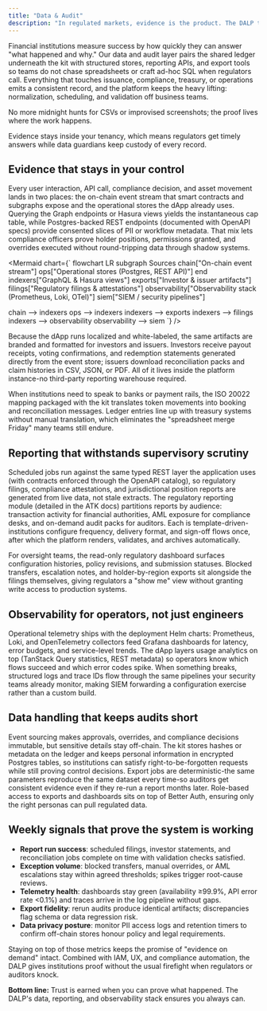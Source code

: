 ```yaml
---
title: "Data & Audit"
description: "In regulated markets, evidence is the product. The DALP treats reporting, audit, and observability as first-class workflows, not afterthought exports, so institutions can substantiate every decision on demand."
---
```


Financial institutions measure success by how quickly they can answer "what happened and why." Our data and audit layer pairs the shared ledger underneath the kit with structured stores, reporting APIs, and export tools so teams do not chase spreadsheets or craft ad-hoc SQL when regulators call. Everything that touches issuance, compliance, treasury, or operations emits a consistent record, and the platform keeps the heavy lifting: normalization, scheduling, and validation off business teams.

No more midnight hunts for CSVs or improvised screenshots; the proof lives where the work happens.

<Callout type="info">
  Evidence stays inside your tenancy, which means regulators get timely answers while data guardians keep custody of every record.
</Callout>

## Evidence that stays in your control

Every user interaction, API call, compliance decision, and asset movement lands in two places: the on-chain event stream that smart contracts and subgraphs expose and the operational stores the dApp already uses. Querying the Graph endpoints or Hasura views yields the instantaneous cap table, while Postgres-backed REST endpoints (documented with OpenAPI specs) provide consented slices of PII or workflow metadata. That mix lets compliance officers prove holder positions, permissions granted, and overrides executed without round-tripping data through shadow systems.

<Mermaid
  chart={`
flowchart LR
  subgraph Sources
    chain["On-chain event stream"]
    ops["Operational stores (Postgres, REST API)"]
  end
  indexers["GraphQL & Hasura views"]
  exports["Investor & issuer artifacts"]
  filings["Regulatory filings & attestations"]
  observability["Observability stack (Prometheus, Loki, OTel)"]
  siem["SIEM / security pipelines"]

  chain --> indexers
  ops --> indexers
  indexers --> exports
  indexers --> filings
  indexers --> observability
  observability --> siem
`}
/>

Because the dApp runs localized and white-labeled, the same artifacts are branded and formatted for investors and issuers. Investors receive payout receipts, voting confirmations, and redemption statements generated directly from the event store; issuers download reconciliation packs and claim histories in CSV, JSON, or PDF. All of it lives inside the platform instance-no third-party reporting warehouse required.

When institutions need to speak to banks or payment rails, the ISO 20022 mapping packaged with the kit translates token movements into booking and reconciliation messages. Ledger entries line up with treasury systems without manual translation, which eliminates the "spreadsheet merge Friday" many teams still endure.

## Reporting that withstands supervisory scrutiny

Scheduled jobs run against the same typed REST layer the application uses (with contracts enforced through the OpenAPI catalog), so regulatory filings, compliance attestations, and jurisdictional position reports are generated from live data, not stale extracts. The regulatory reporting module (detailed in the ATK docs) partitions reports by audience: transaction activity for financial authorities, AML exposure for compliance desks, and on-demand audit packs for auditors. Each is template-driven-institutions configure frequency, delivery format, and sign-off flows once, after which the platform renders, validates, and archives automatically.

For oversight teams, the read-only regulatory dashboard surfaces configuration histories, policy revisions, and submission statuses. Blocked transfers, escalation notes, and holder-by-region exports sit alongside the filings themselves, giving regulators a "show me" view without granting write access to production systems.

## Observability for operators, not just engineers

Operational telemetry ships with the deployment Helm charts: Prometheus, Loki, and OpenTelemetry collectors feed Grafana dashboards for latency, error budgets, and service-level trends. The dApp layers usage analytics on top (TanStack Query statistics, REST metadata) so operators know which flows succeed and which error codes spike. When something breaks, structured logs and trace IDs flow through the same pipelines your security teams already monitor, making SIEM forwarding a configuration exercise rather than a custom build.

## Data handling that keeps audits short

Event sourcing makes approvals, overrides, and compliance decisions immutable, but sensitive details stay off-chain. The kit stores hashes or metadata on the ledger and keeps personal information in encrypted Postgres tables, so institutions can satisfy right-to-be-forgotten requests while still proving control decisions. Export jobs are deterministic-the same parameters reproduce the same dataset every time-so auditors get consistent evidence even if they re-run a report months later. Role-based access to exports and dashboards sits on top of Better Auth, ensuring only the right personas can pull regulated data.

## Weekly signals that prove the system is working

- **Report run success**: scheduled filings, investor statements, and reconciliation jobs complete on time with validation checks satisfied.
- **Exception volume**: blocked transfers, manual overrides, or AML escalations stay within agreed thresholds; spikes trigger root-cause reviews.
- **Telemetry health**: dashboards stay green (availability ≥99.9%, API error rate &lt;0.1%) and traces arrive in the log pipeline without gaps.
- **Export fidelity**: rerun audits produce identical artifacts; discrepancies flag schema or data regression risk.
- **Data privacy posture**: monitor PII access logs and retention timers to confirm off-chain stores honour policy and legal requirements.

Staying on top of those metrics keeps the promise of "evidence on demand" intact. Combined with IAM, UX, and compliance automation, the DALP gives institutions proof without the usual firefight when regulators or auditors knock.

**Bottom line:** Trust is earned when you can prove what happened. The DALP's data, reporting, and observability stack ensures you always can.
